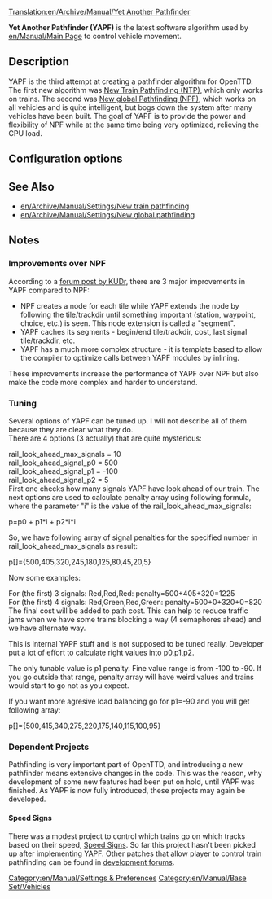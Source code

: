 [[Translation:en/Archive/Manual/Yet Another Pathfinder]]

'''Yet Another Pathfinder (YAPF)''' is the latest software algorithm used by [[en/Manual/Main Page]] to control vehicle movement.

== Description ==

YAPF is the third attempt at creating a pathfinder algorithm for OpenTTD. The first new algorithm was [[en/Archive/Manual/Settings/New train pathfinding|New Train Pathfinding (NTP)]], which only works on trains. The second was [[en/Archive/Manual/Settings/New global pathfinding|New global Pathfinding (NPF)]], which works on all vehicles and is quite intelligent, but bogs down the system after many vehicles have been built. The goal of YAPF is to provide the power and flexibility of NPF while at the same time being very optimized, relieving the CPU load.

== Configuration options ==
{{en/Expand|Expand the configuration}}

== See Also ==
* [[en/Archive/Manual/Settings/New train pathfinding]]
* [[en/Archive/Manual/Settings/New global pathfinding]]

== Notes ==
{{en/Note|The remainder of this article is meant for developers.}}

=== Improvements over NPF ===
According to a [http://www.tt-forums.net/viewtopic.php?t=32774 forum post by KUDr], there are 3 major improvements in YAPF compared to NPF:

*NPF creates a node for each tile while YAPF extends the node by following the tile/trackdir until something important (station, waypoint, choice, etc.) is seen. This node extension is called a "segment".
*YAPF caches its segments - begin/end tile/trackdir, cost, last signal tile/trackdir, etc.
*YAPF has a much more complex structure - it is template based to allow the compiler to optimize calls between YAPF modules by inlining.

These improvements increase the performance of YAPF over NPF but also make the code more complex and harder to understand.

=== Tuning ===
Several options of YAPF can be tuned up. I will not describe all of them because they are clear what they do.<br>
There are 4 options (3 actually) that are quite mysterious:

rail_look_ahead_max_signals = 10<br/>
rail_look_ahead_signal_p0 = 500<br/>
rail_look_ahead_signal_p1 = -100<br/>
rail_look_ahead_signal_p2 = 5<br/>

First one checks how many signals YAPF have look ahead of our train. The next options are used to calculate penalty array using following formula, where the parameter "i" is the value of the rail_look_ahead_max_signals:

p=p0 + p1*i + p2*i*i

So, we have following array of signal penalties for the specified number in rail_look_ahead_max_signals as result:

p[]={500,405,320,245,180,125,80,45,20,5}

Now some examples:

For (the first) 3 signals: Red,Red,Red: penalty=500+405+320=1225<br/>
For (the first) 4 signals: Red,Green,Red,Green: penalty=500+0+320+0=820<br/>

The final cost will be added to path cost. This can help to reduce traffic jams when we have some trains blocking a way (4 semaphores ahead) and we have alternate way.

This is internal YAPF stuff and is not supposed to be tuned really. Developer put a lot of effort to calculate right values into p0,p1,p2.

The only tunable value is p1 penalty. Fine value range is from -100 to -90. If you go outside that range, penalty array will have weird values and trains would start to go not as you expect.

If you want more agresive load balancing go for p1=-90 and you will get following array:

p[]={500,415,340,275,220,175,140,115,100,95}

=== Dependent Projects ===
Pathfinding is very important part of OpenTTD, and introducing a new pathfinder means extensive changes in the code. This was the reason, why development of some new features had been put on hold, until YAPF was finished. As YAPF is now fully introduced, these projects may again be developed.

==== Speed Signs ====
There was a modest project to control which trains go on which tracks based on their speed, [http://www.tt-forums.net/viewtopic.php?t=24187 Speed Signs]. So far this project hasn't been picked up after implementing YAPF. Other patches that allow player to control train pathfinding can be found in [http://www.tt-forums.net/viewforum.php?f=33 development forums].

[[Category:en/Manual/Settings & Preferences]]
[[Category:en/Manual/Base Set/Vehicles]]